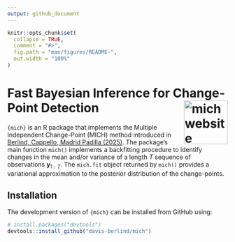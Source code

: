 ```yaml
---
output: github_document
---
```


<!-- README.md is generated from README.Rmd. Please edit that file -->

```r
knitr::opts_chunk$set(
  collapse = TRUE,
  comment = "#>",
  fig.path = "man/figures/README-",
  out.width = "100%"
)
```

# Fast Bayesian Inference for Change-Point Detection <a href="https://davis-berlind.github.io/mich/"><img src="man/figures/logo.png" align="right" height="100" alt="mich website" /></a>

<!-- badges: start -->
<!-- badges: end -->

`{mich}` is an R package that implements the Multiple Independent Change-Point 
(MICH) method introduced in [Berlind, Cappello, Madrid Padilla (2025)](https://arxiv.org/abs/2507.01558). 
The package's main function `mich()` implements a backfitting 
procedure to identify changes in the mean and/or variance of a length $T$ 
sequence of observations $\mathbf{y}_{1:T}$. The `mich.fit` object returned by 
`mich()` provides a variational approximation to the posterior distribution of 
the change-points.

## Installation

The development version of `{mich}` can be installed from GitHub using:

```r
# install.packages("devtools")
devtools::install_github("davis-berlind/mich")
```


